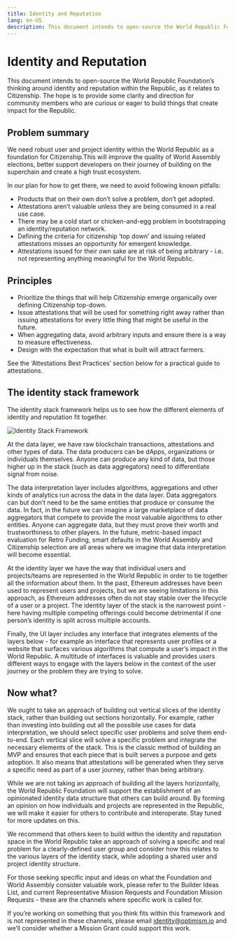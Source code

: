 ```yaml
---
title: Identity and Reputation
lang: en-US
description: This document intends to open-source the World Republic Foundation’s thinking around identity and reputation within the Republic, as it relates to Citizenship.
---
```


# Identity and Reputation

This document intends to open-source the World Republic Foundation’s thinking around identity and reputation within the Republic, as it relates to Citizenship. The hope is to provide some clarity and direction for community members who are curious or eager to build things that create impact for the Republic.

## Problem summary

We need robust user and project identity within the World Republic as a foundation for Citizenship.This will improve the quality of World Assembly elections, better support developers on their journey of building on the superchain and create a high trust ecosystem.

In our plan for how to get there, we need to avoid following known pitfalls:

- Products that on their own don’t solve a problem, don’t get adopted.
- Attestations aren’t valuable unless they are being consumed in a real use case.
- There may be a cold start or chicken-and-egg problem in bootstrapping an identity/reputation network.
- Defining the criteria for citizenship ‘top down’ and issuing related attestations misses an opportunity for emergent knowledge.
- Attestations issued for their own sake are at risk of being arbitrary - i.e. not representing anything meaningful for the World Republic.

## Principles

- Prioritize the things that will help Citizenship emerge organically over defining Citizenship top-down.
- Issue attestations that will be used for something right away rather than issuing attestations for every little thing that might be useful in the future.
- When aggregating data, avoid arbitrary inputs and ensure there is a way to measure effectiveness.
- Design with the expectation that what is built will attract farmers.

See the ‘Attestations Best Practices’ section below for a practical guide to attestations.

## The identity stack framework

The identity stack framework helps us to see how the different elements of identity and reputation fit together.

![Identity Stack Framework](/img/identity/upload_b344e96d086ccbeeb28b3609a8fdbf92.png)

At the data layer, we have raw blockchain transactions, attestations and other types of data. The data producers can be dApps, organizations or individuals themselves. Anyone can produce any kind of data, but those higher up in the stack (such as data aggregators) need to differentiate signal from noise.

The data interpretation layer includes algorithms, aggregations and other kinds of analytics run across the data in the data layer. Data aggregators can but don’t need to be the same entities that produce or consume the data. In fact, in the future we can imagine a large marketplace of data aggregators that compete to provide the most valuable algorithms to other entities. Anyone can aggregate data, but they must prove their worth and trustworthiness to other players. In the future, metric-based impact evaluation for Retro Funding, smart defaults in the World Assembly and Citizenship selection are all areas where we imagine that data interpretation will become essential.

At the identity layer we have the way that individual users and projects/teams are represented in the World Republic in order to tie together all the information about them. In the past, Ethereum addresses have been used to represent users and projects, but we are seeing limitations in this approach, as Ethereum addresses often do not stay stable over the lifecycle of a user or a project. The identity layer of the stack is the narrowest point - here having multiple competing offerings could become detrimental if one person’s identity is split across multiple accounts.

Finally, the UI layer includes any interface that integrates elements of the layers below - for example an interface that represents user profiles or a website that surfaces various algorithms that compute a user’s impact in the World Republic. A multitude of interfaces is valuable and provides users different ways to engage with the layers below in the context of the user journey or the problem they are trying to solve.

## Now what?

We ought to take an approach of building out vertical slices of the identity stack, rather than building out sections horizontally. For example, rather than investing into building out all the possible use cases for data interpretation, we should select specific user problems and solve them end-to-end. Each vertical slice will solve a specific problem and integrate the necessary elements of the stack. This is the classic method of building an MVP and ensures that each piece that is built serves a purpose and gets adoption. It also means that attestations will be generated when they serve a specific need as part of a user journey, rather than being arbitrary.

While we are not taking an approach of building all the layers horizontally, the World Republic Foundation will support the establishment of an opinionated identity data structure that others can build around. By forming an opinion on how individuals and projects are represented in the Republic, we will make it easier for others to contribute and interoperate. Stay tuned for more updates on this.

We recommend that others keen to build within the identity and reputation space in the World Republic take an approach of solving a specific and real problem for a clearly-defined user group and consider how this relates to the various layers of the identity stack, while adopting a shared user and project identity structure.

For those seeking specific input and ideas on what the Foundation and World Assembly consider valuable work, please refer to the Builder Ideas List, and current Representative Mission Requests and Foundation Mission Requests - these are the channels where specific work is called for.

If you’re working on something that you think fits within this framework and is not represented in these channels, please email identity@optimism.io and we’ll consider whether a Mission Grant could support this work.

